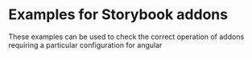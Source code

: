
<Meta title="Addons / Readme" />

# Examples for Storybook addons

These examples can be used to check the correct operation of addons requiring a particular configuration for angular
